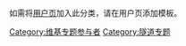 如需将[[WP:用户页|用户页]]加入此分类，请在用户页添加{{tl|User 隧道专题}}模板。

[[Category:维基专题参与者|Category:维基专题参与者]]
[[Category:隧道专题|Category:隧道专题]]